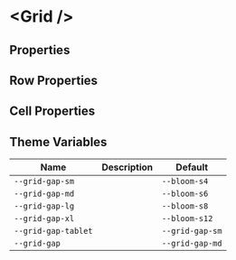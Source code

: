 

# &lt;Grid /&gt;

## Properties

<ArgsTable of={Grid} />

## Row Properties

<ArgsTable of={Grid.Row} />

## Cell Properties

<ArgsTable of={Grid.Cell} />

## Theme Variables

| Name                                | Description                                                      | Default                              |
| ----------------------------------- | ---------------------------------------------------------------- | ------------------------------------ |
| `--grid-gap-sm`        |                             | `--bloom-s4`               |
| `--grid-gap-md`        |                             | `--bloom-s6`               |
| `--grid-gap-lg`        |                             | `--bloom-s8`               |
| `--grid-gap-xl`        |                             | `--bloom-s12`               |
| `--grid-gap-tablet`        |                             | `--grid-gap-sm`               |
| `--grid-gap`        |                             | `--grid-gap-md`               |
